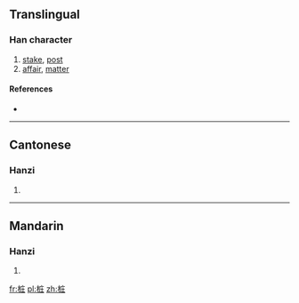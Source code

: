 {{also|樁}}
==Translingual==

===Han character===
{{Han char|rn=75|rad=木|as=06|sn=10|four=|canj=木戈土 (DIG)}}

# [[stake]], [[post]]
# [[affair]], [[matter]]

====References====
* {{Han ref|kx=0526.211|hdz=21205.060|uh=6869|ud=26729}}

----

==Cantonese==

===Hanzi===
{{yue-hanzi|jyut=|y=jong1|tra=樁}}

# {{defn|lang=yue|sort=木06}}

----

==Mandarin==

===Hanzi===
{{cmn-hanzi|tra=樁|pin=[[zhuāng]] ([[zhuang1]])|wg=chuang<sup>1</sup>}}

# {{defn|lang=cmn|sort=木06}}

[[fr:桩]]
[[pl:桩]]
[[zh:桩]]